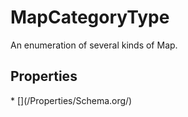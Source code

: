   
# MapCategoryType

An enumeration of several kinds of Map.

## Properties

<Grid>
* [](/Properties/Schema.org/)
</Grid>

